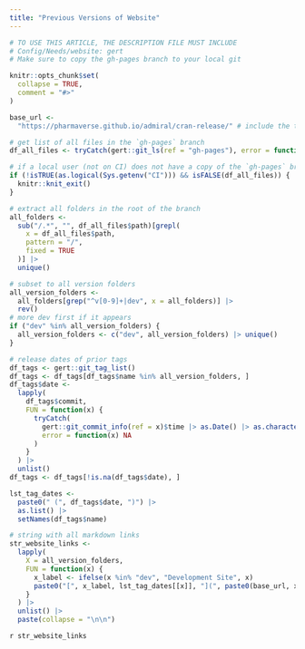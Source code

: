 ```yaml
---
title: "Previous Versions of Website"
---
```


```r
# TO USE THIS ARTICLE, THE DESCRIPTION FILE MUST INCLUDE
# Config/Needs/website: gert
# Make sure to copy the gh-pages branch to your local git

knitr::opts_chunk$set(
  collapse = TRUE,
  comment = "#>"
)
```

```r
base_url <-
  "https://pharmaverse.github.io/admiral/cran-release/" # include the trailing backslash!

# get list of all files in the `gh-pages` branch
df_all_files <- tryCatch(gert::git_ls(ref = "gh-pages"), error = function(x) FALSE)

# if a local user (not on CI) does not have a copy of the `gh-pages` branch, exit silently
if (!isTRUE(as.logical(Sys.getenv("CI"))) && isFALSE(df_all_files)) {
  knitr::knit_exit()
}
```

```r
# extract all folders in the root of the branch
all_folders <-
  sub("/.*", "", df_all_files$path)[grepl(
    x = df_all_files$path,
    pattern = "/",
    fixed = TRUE
  )] |>
  unique()

# subset to all version folders
all_version_folders <-
  all_folders[grep("^v[0-9]+|dev", x = all_folders)] |>
  rev()
# more dev first if it appears
if ("dev" %in% all_version_folders) {
  all_version_folders <- c("dev", all_version_folders) |> unique()
}

# release dates of prior tags
df_tags <- gert::git_tag_list()
df_tags <- df_tags[df_tags$name %in% all_version_folders, ]
df_tags$date <-
  lapply(
    df_tags$commit,
    FUN = function(x) {
      tryCatch(
        gert::git_commit_info(ref = x)$time |> as.Date() |> as.character(),
        error = function(x) NA
      )
    }
  ) |>
  unlist()
df_tags <- df_tags[!is.na(df_tags$date), ]

lst_tag_dates <-
  paste0(" (", df_tags$date, ")") |>
  as.list() |>
  setNames(df_tags$name)

# string with all markdown links
str_website_links <-
  lapply(
    X = all_version_folders,
    FUN = function(x) {
      x_label <- ifelse(x %in% "dev", "Development Site", x)
      paste0("[", x_label, lst_tag_dates[[x]], "](", paste0(base_url, x), ")")
    }
  ) |>
  unlist() |>
  paste(collapse = "\n\n")
```

`r str_website_links`
